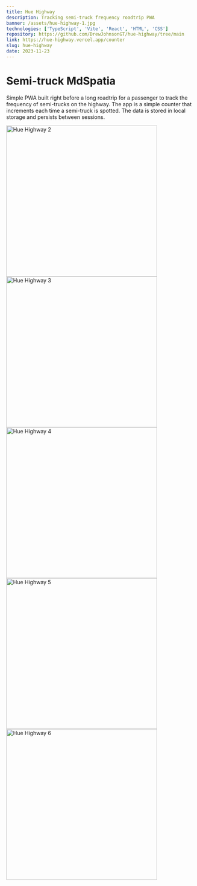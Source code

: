 ```yaml
---
title: Hue Highway
description: Tracking semi-truck frequency roadtrip PWA
banner: /assets/hue-highway-1.jpg
technologies: ['TypeScript', 'Vite', 'React', 'HTML', 'CSS']
repository: https://github.com/DrewJohnsonGT/hue-highway/tree/main
link: https://hue-highway.vercel.app/counter
slug: hue-highway
date: 2023-11-23
---
```


# Semi-truck MdSpatia

Simple PWA built right before a long roadtrip for a passenger to track the
frequency of semi-trucks on the highway. The app is a simple counter that
increments each time a semi-truck is spotted. The data is stored in local
storage and persists between sessions.

<img src="/assets/hue-highway-2.png" alt="Hue Highway 2" width="400px" />
<img src="/assets/hue-highway-3.png" alt="Hue Highway 3" width="400px" />
<img src="/assets/hue-highway-4.png" alt="Hue Highway 4" width="400px" />
<img src="/assets/hue-highway-5.png" alt="Hue Highway 5" width="400px" />
<img src="/assets/hue-highway-6.png" alt="Hue Highway 6" width="400px" />
